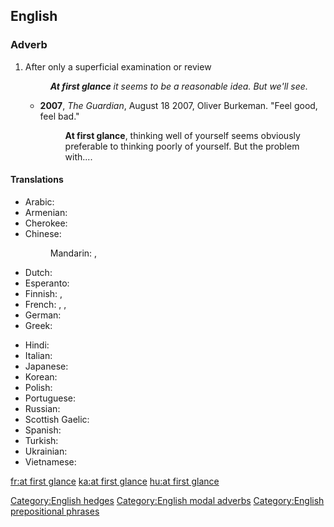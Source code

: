 {{also|at a glance|glance}}
==English==

===Adverb===
{{en-adv|head=[[at]] [[first]] [[glance]]|-}}

# {{label|en|modal}} After only a superficial examination or review
#: '''''At first glance''' it seems to be a reasonable idea. But we'll see.''
#* '''2007''', ''The Guardian'', August 18 2007, Oliver Burkeman. "Feel good, feel bad."
#*: '''At first glance''', thinking well of yourself seems obviously preferable to thinking poorly of yourself. But the problem with....

====Translations====
{{trans-top|after only a superficial examination or review}}
* Arabic: {{t|ar|لِلْوَهْلَة اَلْأُولَى|tr=li-l-wahla l-ʾūlā}}
* Armenian: {{t|hy|առաջին հայացքից|sc=Armn}}
* Cherokee: {{t|chr|ᎢᎬᏱ ᎠᎪᏩᏛᏗ|tr=igvyi agowadvdi|sc=Cher}}
* Chinese:
*: Mandarin: {{t|cmn|乍看|tr=zhàkàn|sc=Hani}}, {{t|cmn|看一眼|tr=kàn yīyǎn|sc=Hani}}
* Dutch: {{t|nl|op het eerste gezicht}}
* Esperanto: {{t|eo|unuavide}}
* Finnish: {{t|fi|ensisilmäyksellä}}, {{t|fi|ensinäkemältä}}
* French: {{t+|fr|à première vue}}, {{t+|fr|de prime abord}}, {{t+|fr|au premier abord}}
* German: {{t|de|auf den ersten Blick}}
* Greek: {{t|el|εκ πρώτης όψεως}}
{{trans-mid}}
* Hindi: {{t-needed|hi}}
* Italian: {{t|it|a prima vista}}
* Japanese: {{t|ja|一目見ただけで|tr=hitome mita dake-de}}
* Korean: {{t|ko|일견하여|sc=Hang}}
* Polish: {{t+|pl|na pierwszy rzut oka}}
* Portuguese: {{t|pt|à primeira vista}}
* Russian: {{t+|ru|на пе́рвый взгляд}}
* Scottish Gaelic: {{t|gd|air a' chiad shealladh}}
* Spanish: {{t|es|a primera vista}}
* Turkish: {{t|tr|ilk bakışta}}
* Ukrainian: {{t+|uk|на пе́рший погляд}}
* Vietnamese: {{t-needed|vi}}
{{trans-bottom}}

[[Category:English hedges]]
[[Category:English modal adverbs]]
[[Category:English prepositional phrases]]

[[fr:at first glance]]
[[ka:at first glance]]
[[hu:at first glance]]